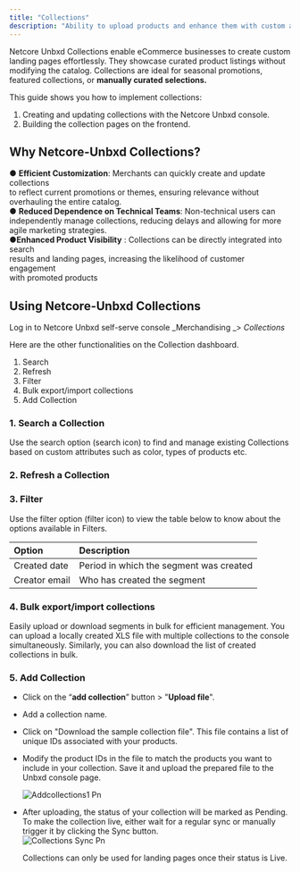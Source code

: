 ```yaml
---
title: "Collections"
description: "Ability to upload products and enhance them with custom attributes for landing pages"
---
```


Netcore Unbxd Collections enable eCommerce businesses to create custom landing pages effortlessly. They showcase curated product listings without modifying the catalog. Collections are ideal for seasonal promotions, featured collections, or **manually curated selections.**

This guide shows you how to implement collections:

1. Creating and updating collections with the Netcore Unbxd console.
2. Building the collection pages on the frontend.

## Why Netcore-Unbxd Collections?

● **Efficient Customization**: Merchants can quickly create and update collections\
to reflect current promotions or themes, ensuring relevance without\
overhauling the entire catalog.\
● **Reduced Dependence on Technical Teams**: Non-technical users can\
independently manage collections, reducing delays and allowing for more\
agile marketing strategies.\
●**Enhanced Product Visibility** : Collections can be directly integrated into search\
results and landing pages, increasing the likelihood of customer engagement\
with promoted products

## Using Netcore-Unbxd Collections

Log in to Netcore Unbxd self-serve console \_Merchandising \_\> _Collections_

Here are the other functionalities on the Collection dashboard.

1. Search
2. Refresh
3. Filter
4. Bulk export/import collections
5. Add Collection

### 1. Search a Collection

Use the search option (search icon) to find and manage existing Collections based on custom attributes such as color, types of products etc.

### 2. Refresh a Collection

### 3. Filter

Use the filter option (filter icon) to view the table below to know about the options available in Filters.

| Option        | Description                             |
| :------------ | :-------------------------------------- |
| Created date  | Period in which the segment was created |
| Creator email | Who has created the segment             |

### 4. Bulk export/import collections

Easily upload or download segments in bulk for efficient management. You can upload a locally created XLS file with multiple collections to the console simultaneously. Similarly, you can also download the list of created collections in bulk.

### 5. Add Collection

- Click on the “**add collection**” button \> "**Upload file**".
- Add a collection name.
- Click on "Download the sample collection file". This file contains a list of unique IDs associated with your products.
- Modify the product IDs in the file to match the products you want to include in your collection. Save it and upload the prepared file to the Unbxd console page. 

  ![Addcollections1 Pn](/images/Addcollections1.png)
- After uploading, the status of your collection will be marked as Pending. To make the collection live, either wait for a regular sync or manually trigger it by clicking the Sync button.\
  ![Collections Sync Pn](/images/Collections_sync.png)

  <Note>
    Collections can only be used for landing pages once their status is Live.
  </Note>